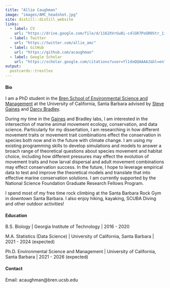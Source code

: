 ```yaml
---
title: "Allie Caughman"
image: "images/AMC_headshot.jpg"
site: distill::distill_website
links:  
  - label: CV
    url: "https://drive.google.com/file/d/1162XVrGuBi-c4lGR7PoGR05tr_1iJdeT/view?usp=sharing"
  - label: Twitter
    url: "https://twitter.com/allie_amc"
  - label: GitHub
    url: "https://github.com/acaughman"
  - label: Google Scholar
    url: "https://scholar.google.com/citations?user=Yl1doQQAAAAJ&hl=en"
output:
  postcards::trestles
---
```


#### Bio

I am a PhD student in the [Bren School of Environmental Science and Management](https://bren.ucsb.edu/) at the University of California, Santa Barbara advised by [Steve Gaines](https://gaineslabucsb.com/people/steve-gaines/) and [Darcy Bradley](https://msi.ucsb.edu/people/research-scientists/darcy-bradley). 

During my time in the [Gaines](https://gaineslabucsb.com/) and Bradley labs, I am interested in the intersection of marine animal movement ecology, conservation, and data science. Particularly for my dissertation, I am researching in how different movement traits or movement trait combinations effect the conservation in species both now and in the future with climate change. I am using my existing programming skills to develop simulations and models to answer a broach range of theoretical questions about species movement and habitat choice, including how different pressures may effect the evolution of movement traits and how larval dispersal and adult movement combinations may effect conservation success. In the future, I hope to leverage empirical data to test and improve the theoretical models and translate that into effective marine conservation solutions. I am currently supported by the National Science Foundation Graduate Research Fellows Program.

I spend most of my free time rock climbing at the Santa Barbara Rock Gym in downtown Santa Barbara. I also enjoy hiking, kayaking, SCUBA Diving and other outdoor activities!


#### Education

B.S. Biology | Georgia Institute of Technology | 2016 - 2020

M.A. Statistics (Data Science) | University of California, Santa Barbara | 2021 - 2024 (expected)

Ph.D. Environmental Science and Management | University of California, Santa Barbara | 2021 - 2026 (expected)


#### Contact

Email: acaughman@bren.ucsb.edu


